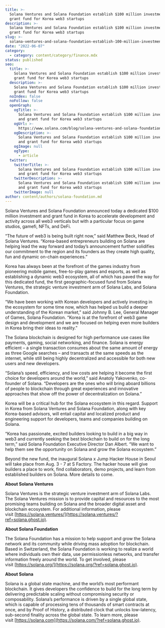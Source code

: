 ```yaml
---
title: >-
  Solana Ventures and Solana Foundation establish $100 million investment and
  grant fund for Korea web3 startups
description: >-
  Solana Ventures and Solana Foundation establish $100 million investment and
  grant fund for Korea web3 startups
slug: >-
  solana-ventures-and-solana-foundation-establish-100-million-investment-and-grant-fund-for-korea-web3-startups
date: "2022-06-07"
category:
  - category: content/category/finance.mdx
status: published
seo:
  title: >-
    Solana Ventures and Solana Foundation establish $100 million investment and
    grant fund for Korea web3 startups
  description: >-
    Solana Ventures and Solana Foundation establish $100 million investment and
    grant fund for Korea web3 startups
  noIndex: false
  noFollow: false
  openGraph:
    ogTitle: >-
      Solana Ventures and Solana Foundation establish $100 million investment
      and grant fund for Korea web3 startups
    ogUrl: >-
      https://www.solana.com/blog/solana-ventures-and-solana-foundation-establish-100-million-investment-and-grant-fund-for-korea-web3-startups
    ogDescription: >-
      Solana Ventures and Solana Foundation establish $100 million investment
      and grant fund for Korea web3 startups
    ogImage: null
    ogType:
      - article
  twitter:
    twitterTitle: >-
      Solana Ventures and Solana Foundation establish $100 million investment
      and grant fund for Korea web3 startups
    twitterDescription: >-
      Solana Ventures and Solana Foundation establish $100 million investment
      and grant fund for Korea web3 startups
    twitterImage: null
author: content/authors/solana-foundation.md
---
```


Solana Ventures and Solana Foundation announced today a dedicated $100 million investment and grant fund in Korea to accelerate development and activity across all web3 verticals but with a particular focus on game studios, gamefi, NFTs, and DeFi.

“The future of web3 is being built right now,” said Matthew Beck, Head of Solana Ventures. “Korea-based entrepreneurs building on Solana are helping lead the way forward and today’s announcement further solidifies our commitment to the region and its founders as they create high quality, fun and dynamic on-chain experiences.”

Korea has always been at the forefront of the games industry from pioneering mobile games, free-to-play games and esports, as well as establishing a dynamic web3 ecosystem, all of which has paved the way for this dedicated fund, the first geographic-focused fund from Solana Ventures, the strategic venture investment arm of Solana Labs, and Solana Foundation.

“We have been working with Korean developers and actively investing in the ecosystem for some time now, which has helped us build a deeper understanding of the Korean market,” said Johnny B. Lee, General Manager of Games, Solana Foundation. “Korea is at the forefront of web3 game design and development and we are focused on helping even more builders in Korea bring their ideas to reality.”

The Solana blockchain is designed for high performance use cases like payments, gaming, social networking, and finance. Solana is energy efficient – a single transaction consumes about the same amount of energy as three Google searches – and transacts at the same speeds as the internet, while still being highly decentralized and accessible for both new users and new developers.

“Solana’s speed, efficiency, and low costs are helping it become the first choice for developers around the world,” said Anatoly Yakovenko, co-founder of Solana. “Developers are the ones who will bring aboard billions of people to blockchain through great experiences and innovative approaches that show off the power of decentralization on Solana.”

Korea will be a critical hub for the Solana ecosystem in this regard. Support in Korea from Solana Ventures and Solana Foundation, along with key Korea-based advisors, will entail capital and localized product and engineering support for developers, teams and companies building on Solana.

“Korea has passionate, excited builders looking to build in a big way in web3 and currently seeking the best blockchain to build on for the long term,” said Solana Foundation Executive Director Dan Albert. “We want to help them see the opportunity on Solana and grow the Solana ecosystem.”

Beyond the new fund, the inaugural Solana x Jump Hacker House in Seoul will take place from Aug. 3 - 7 at S Factory. The hacker house will give builders a place to work, find collaborators, demo projects, and learn from established builders on Solana. More details to come.

**About Solana Ventures**

Solana Ventures is the strategic venture investment arm of Solana Labs. The Solana Ventures mission is to provide capital and resources to the most promising teams building on Solana and the broader digital asset and blockchain ecosystem. For additional information, please visit [https://solana.ventures/](https://solana.ventures/?ref=solana.ghost.io).

**About Solana Foundation**

The Solana Foundation has a mission to help support and grow the Solana network and its community while driving mass adoption for blockchain. Based in Switzerland, the Solana Foundation is working to realize a world where individuals own their data, use permissionless networks, and transfer information freely around the world. To get involved, please visit [https://solana.org/](https://solana.org/?ref=solana.ghost.io).

**About Solana**

Solana is a global state machine, and the world’s most performant blockchain. It gives developers the confidence to build for the long term by delivering predictable scaling without compromising security or composability. Solana’s performance is driven by a single global state, which is capable of processing tens of thousands of smart contracts at once, and by Proof of History, a distributed clock that unlocks low-latency, sub-second finality across the global state. To learn more, please visit [https://solana.com](https://solana.com/?ref=solana.ghost.io).
